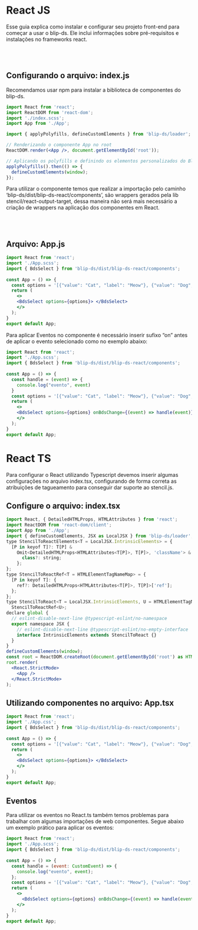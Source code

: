 
<Meta title="Getting Started/DS no React/Aplicação" />


# React JS

Esse guia explica como instalar e configurar seu projeto front-end para começar a usar o blip-ds. Ele inclui informações sobre pré-requisitos e instalações no frameworks react.

<br></br>
## Configurando o arquivo: index.js

Recomendamos usar npm para instalar a biblioteca de componentes do blip-ds.

```jsx
import React from 'react';
import ReactDOM from 'react-dom';
import './index.scss';
import App from './App';

import { applyPolyfills, defineCustomElements } from 'blip-ds/loader';

// Renderizando o componente App no root
ReactDOM.render(<App />, document.getElementById('root'));

// Aplicando os polyfills e definindo os elementos personalizados do Blip DS
applyPolyfills().then(() => {
  defineCustomElements(window);
});
``` 

Para utilizar o componente temos que realizar a importação pelo caminho ‘blip-ds/dist/blip-ds-react/components’, são wrappers gerados pela lib stencil/react-output-target, dessa maneira não será mais necessário a criação de wrappers na aplicação dos componentes em React.

<br></br>

## Arquivo: App.js

```jsx
import React from 'react';
import './App.scss';
import { BdsSelect } from 'blip-ds/dist/blip-ds-react/components';
 
const App = () => {
  const options = '[{"value": "Cat", "label": "Meow"}, {"value": "Dog", "label": "Woof"}]'
  return (
    <>
    <BdsSelect options={options}> </BdsSelect>
    </>
  );
}
export default App;
``` 
Para aplicar Eventos no componente é necessário inserir sufixo “on” antes de aplicar o evento selecionado como no exemplo abaixo:

```jsx
import React from 'react';
import './App.scss';
import { BdsSelect } from 'blip-ds/dist/blip-ds-react/components';
 
const App = () => {
  const handle = (event) => {
    console.log("evento", event)
  }
  const options = '[{"value": "Cat", "label": "Meow"}, {"value": "Dog", "label": "Woof"}]'
  return (
    <>
    <BdsSelect options={options} onBdsChange={(event) => handle(event)}> </BdsSelect>
    </>
  );
}
export default App;
```

# React TS
Para configurar o React utilizando Typescript devemos inserir algumas configurações no arquivo index.tsx, configurando de forma correta as atribuições de tagueamento para conseguir dar suporte ao stencil.js.

## Configure o arquivo: index.tsx
```jsx
import React, { DetailedHTMLProps, HTMLAttributes } from 'react';
import ReactDOM from 'react-dom/client';
import App from './App';
import { defineCustomElements, JSX as LocalJSX } from 'blip-ds/loader';
type StencilToReactElements<T = LocalJSX.IntrinsicElements> = {
  [P in keyof T]?: T[P] &
    Omit<DetailedHTMLProps<HTMLAttributes<T[P]>, T[P]>, 'className'> & {
      class?: string;
    };
};
type StencilToReactRef<T = HTMLElementTagNameMap> = {
  [P in keyof T]: {
    ref?: DetailedHTMLProps<HTMLAttributes<T[P]>, T[P]>['ref'];
  };
};
type StencilToReact<T = LocalJSX.IntrinsicElements, U = HTMLElementTagNameMap> = StencilToReactElements<T> &
  StencilToReactRef<U>;
declare global {
  // eslint-disable-next-line @typescript-eslint/no-namespace
  export namespace JSX {
    // eslint-disable-next-line @typescript-eslint/no-empty-interface
    interface IntrinsicElements extends StencilToReact {}
  }
}
defineCustomElements(window);
const root = ReactDOM.createRoot(document.getElementById('root') as HTMLElement);
root.render(
  <React.StrictMode>
    <App />
  </React.StrictMode>
);
```

## Utilizando componentes no arquivo: App.tsx
```jsx
import React from 'react';
import './App.css';
import { BdsSelect } from 'blip-ds/dist/blip-ds-react/components';
 
const App = () => {
  const options = '[{"value": "Cat", "label": "Meow"}, {"value": "Dog", "label": "Woof"}]'
  return (
    <>
    <BdsSelect options={options}> </BdsSelect>
    </>
  );
}
export default App;
```

## Eventos
Para utilizar os eventos no React.ts também temos problemas para trabalhar com algumas importações de web componentes. Segue abaixo um exemplo prático para aplicar os eventos:
```jsx
import React from 'react';
import './App.scss';
import { BdsSelect } from 'blip-ds/dist/blip-ds-react/components';
 
const App = () => {
  const handle = (event: CustomEvent) => {
    console.log("evento", event);
  };
  const options = '[{"value": "Cat", "label": "Meow"}, {"value": "Dog", "label": "Woof"}]'
  return (
    <>
      <BdsSelect options={options} onBdsChange={(event) => handle(event)}> </BdsSelect>
    </>
  );
}
export default App;
```